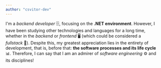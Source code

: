 ```yaml
---
author: "csvitor-dev"
---
```


I'm a *backend developer* 🗄️, focusing on the **.NET environment**. However, I have been studying other technologies and
languages for a long time, whether in the *backend* or *frontend* 🖥️ (which could be considered a *fullstack* 🔗).
Despite this, my greatest appreciation lies in the entirety of development, that is, before that: **the software processes
and its life cycle** 📊. Therefore, I can say that I am an admirer of *software engineering* ⚙️ and its disciplines!
